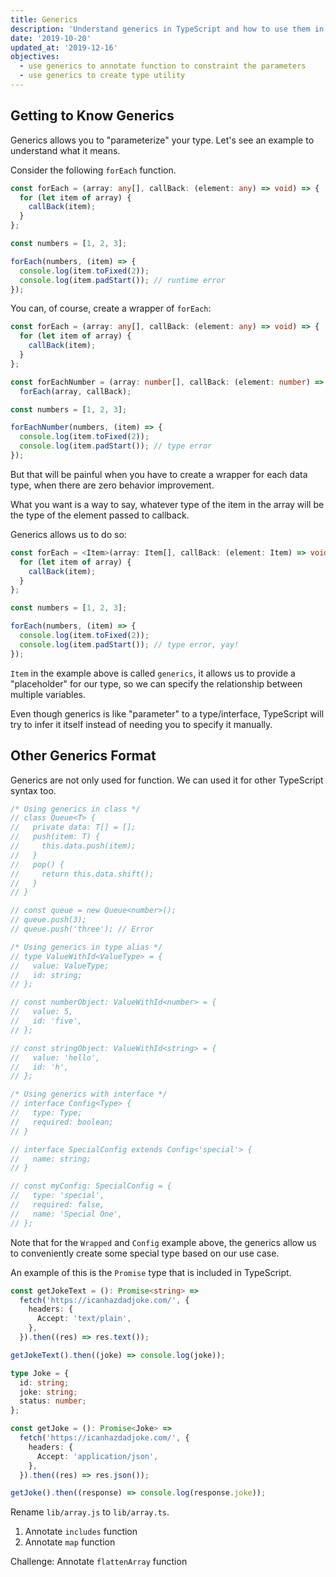 ```yaml
---
title: Generics
description: 'Understand generics in TypeScript and how to use them in React project.'
date: '2019-10-20'
updated_at: '2019-12-16'
objectives:
  - use generics to annotate function to constraint the parameters
  - use generics to create type utility
---
```


## Getting to Know Generics

Generics allows you to "parameterize" your type. Let's see an example to understand what it means.

Consider the following `forEach` function.

```ts live
const forEach = (array: any[], callBack: (element: any) => void) => {
  for (let item of array) {
    callBack(item);
  }
};

const numbers = [1, 2, 3];

forEach(numbers, (item) => {
  console.log(item.toFixed(2));
  console.log(item.padStart()); // runtime error
});
```

You can, of course, create a wrapper of `forEach`:

```ts live
const forEach = (array: any[], callBack: (element: any) => void) => {
  for (let item of array) {
    callBack(item);
  }
};

const forEachNumber = (array: number[], callBack: (element: number) => void) =>
  forEach(array, callBack);

const numbers = [1, 2, 3];

forEachNumber(numbers, (item) => {
  console.log(item.toFixed(2));
  console.log(item.padStart()); // type error
});
```

But that will be painful when you have to create a wrapper for each data type, when there are zero behavior improvement.

What you want is a way to say, whatever type of the item in the array will be the type of the element passed to callback.

Generics allows us to do so:

```ts live
const forEach = <Item>(array: Item[], callBack: (element: Item) => void) => {
  for (let item of array) {
    callBack(item);
  }
};

const numbers = [1, 2, 3];

forEach(numbers, (item) => {
  console.log(item.toFixed(2));
  console.log(item.padStart()); // type error, yay!
});
```

`Item` in the example above is called `generics`, it allows us to provide a "placeholder" for our type, so we can specify the relationship between multiple variables.

<aside>

Even though generics is like "parameter" to a type/interface, TypeScript will try to infer it itself instead of needing you to specify it manually.

</aside>

## Other Generics Format

Generics are not only used for function. We can used it for other TypeScript syntax too.

```ts live
/* Using generics in class */
// class Queue<T> {
//   private data: T[] = [];
//   push(item: T) {
//     this.data.push(item);
//   }
//   pop() {
//     return this.data.shift();
//   }
// }

// const queue = new Queue<number>();
// queue.push(3);
// queue.push('three'); // Error

/* Using generics in type alias */
// type ValueWithId<ValueType> = {
//   value: ValueType;
//   id: string;
// };

// const numberObject: ValueWithId<number> = {
//   value: 5,
//   id: 'five',
// };

// const stringObject: ValueWithId<string> = {
//   value: 'hello',
//   id: 'h',
// };

/* Using generics with interface */
// interface Config<Type> {
//   type: Type;
//   required: boolean;
// }

// interface SpecialConfig extends Config<'special'> {
//   name: string;
// }

// const myConfig: SpecialConfig = {
//   type: 'special',
//   required: false,
//   name: 'Special One',
// };
```

Note that for the `Wrapped` and `Config` example above, the generics allow us to conveniently create some special type based on our use case.

An example of this is the `Promise` type that is included in TypeScript.

```ts live
const getJokeText = (): Promise<string> =>
  fetch('https://icanhazdadjoke.com/', {
    headers: {
      Accept: 'text/plain',
    },
  }).then((res) => res.text());

getJokeText().then((joke) => console.log(joke));

type Joke = {
  id: string;
  joke: string;
  status: number;
};

const getJoke = (): Promise<Joke> =>
  fetch('https://icanhazdadjoke.com/', {
    headers: {
      Accept: 'application/json',
    },
  }).then((res) => res.json());

getJoke().then((response) => console.log(response.joke));
```

<Exercise title="Do It: Using Generics">

Rename `lib/array.js` to `lib/array.ts`.

1. Annotate `includes` function
2. Annotate `map` function

Challenge: Annotate `flattenArray` function

</Exercise>
